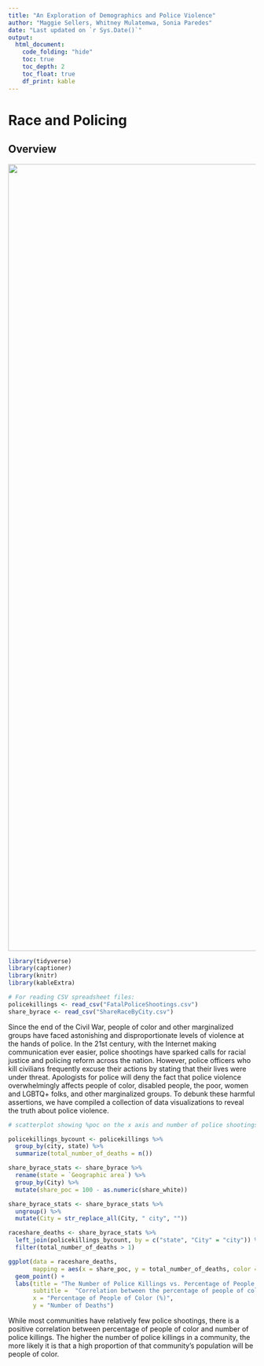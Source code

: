 ```yaml
---
title: "An Exploration of Demographics and Police Violence"
author: "Maggie Sellers, Whitney Mulatemwa, Sonia Paredes"
date: "Last updated on `r Sys.Date()`"
output:
  html_document:
    code_folding: "hide"
    toc: true
    toc_depth: 2
    toc_float: true
    df_print: kable
---
```


<!--
Comments in HTML are like this! 
-->

# Race and Policing

## Overview

![](police_header.jpg){ width=1600px }

```r

library(tidyverse)
library(captioner)
library(knitr)
library(kableExtra)

# For reading CSV spreadsheet files:
policekillings <- read_csv("FatalPoliceShootings.csv")
share_byrace <- read_csv("ShareRaceByCity.csv")

```

Since the end of the Civil War, people of color and other marginalized groups have faced astonishing and disproportionate levels of violence at the hands of police. In the 21st century, with the Internet making communication ever easier, police shootings have sparked calls for racial justice and policing reform across the nation. However, police officers who kill civilians frequently excuse their actions by stating that their lives were under threat. Apologists for police will deny the fact that police violence overwhelmingly affects people of color, disabled people, the poor, women and LGBTQ+ folks, and other marginalized groups. To debunk these harmful assertions, we have compiled a collection of data visualizations to reveal the truth about police violence.

```r
# scatterplot showing %poc on the x axis and number of police shootings on the y axis

policekillings_bycount <- policekillings %>%
  group_by(city, state) %>%
  summarize(total_number_of_deaths = n())

share_byrace_stats <- share_byrace %>%
  rename(state = `Geographic area`) %>%
  group_by(City) %>%
  mutate(share_poc = 100 - as.numeric(share_white))

share_byrace_stats <- share_byrace_stats %>%
  ungroup() %>%
  mutate(City = str_replace_all(City, " city", ""))

raceshare_deaths <- share_byrace_stats %>%
  left_join(policekillings_bycount, by = c("state", "City" = "city")) %>%
  filter(total_number_of_deaths > 1)

ggplot(data = raceshare_deaths, 
       mapping = aes(x = share_poc, y = total_number_of_deaths, color = "red")) +
  geom_point() +
  labs(title = "The Number of Police Killings vs. Percentage of People of Color",
       subtitle =  "Correlation between the percentage of people of color in cities and the number of police killings",
       x = "Percentage of People of Color (%)",
       y = "Number of Deaths")
```

While most communities have relatively few police shootings, there is a positive correlation between percentage of people of color and number of police killings. The higher the number of police killings in a community, the more likely it is that a high proportion of that community's population will be people of color.

